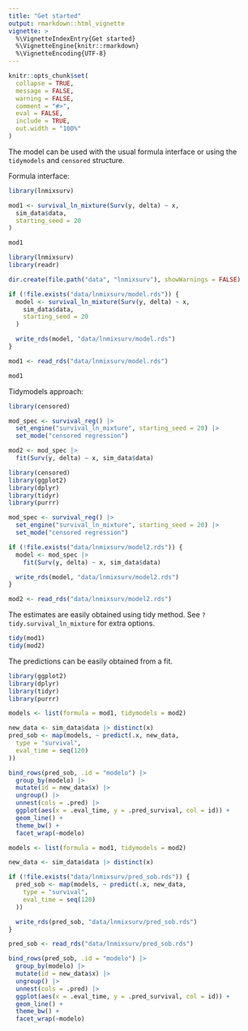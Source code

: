 ```yaml
---
title: "Get started"
output: rmarkdown::html_vignette
vignette: >
  %\VignetteIndexEntry{Get started}
  %\VignetteEngine{knitr::rmarkdown}
  %\VignetteEncoding{UTF-8}
---
```


```r
knitr::opts_chunk$set(
  collapse = TRUE,
  message = FALSE,
  warning = FALSE,
  comment = "#>",
  eval = FALSE,
  include = TRUE,
  out.width = "100%"
)
```

The model can be used with the usual formula interface or using the `tidymodels` and `censored` structure.

Formula interface:

```r
library(lnmixsurv)

mod1 <- survival_ln_mixture(Surv(y, delta) ~ x,
  sim_data$data,
  starting_seed = 20
)

mod1
```

```r
library(lnmixsurv)
library(readr)

dir.create(file.path("data", "lnmixsurv"), showWarnings = FALSE)

if (!file.exists("data/lnmixsurv/model.rds")) {
  model <- survival_ln_mixture(Surv(y, delta) ~ x,
    sim_data$data,
    starting_seed = 20
  )

  write_rds(model, "data/lnmixsurv/model.rds")
}

mod1 <- read_rds("data/lnmixsurv/model.rds")

mod1
```

Tidymodels approach:

```r
library(censored)

mod_spec <- survival_reg() |>
  set_engine("survival_ln_mixture", starting_seed = 20) |>
  set_mode("censored regression")

mod2 <- mod_spec |>
  fit(Surv(y, delta) ~ x, sim_data$data)
```

```r
library(censored)
library(ggplot2)
library(dplyr)
library(tidyr)
library(purrr)

mod_spec <- survival_reg() |>
  set_engine("survival_ln_mixture", starting_seed = 20) |>
  set_mode("censored regression")

if (!file.exists("data/lnmixsurv/model2.rds")) {
  model <- mod_spec |>
    fit(Surv(y, delta) ~ x, sim_data$data)

  write_rds(model, "data/lnmixsurv/model2.rds")
}

mod2 <- read_rds("data/lnmixsurv/model2.rds")
```

The estimates are easily obtained using tidy method. See `?tidy.survival_ln_mixture` for extra options.

```r
tidy(mod1)
tidy(mod2)
```

The predictions can be easily obtained from a fit.

```r
library(ggplot2)
library(dplyr)
library(tidyr)
library(purrr)

models <- list(formula = mod1, tidymodels = mod2)

new_data <- sim_data$data |> distinct(x)
pred_sob <- map(models, ~ predict(.x, new_data,
  type = "survival",
  eval_time = seq(120)
))

bind_rows(pred_sob, .id = "modelo") |>
  group_by(modelo) |>
  mutate(id = new_data$x) |>
  ungroup() |>
  unnest(cols = .pred) |>
  ggplot(aes(x = .eval_time, y = .pred_survival, col = id)) +
  geom_line() +
  theme_bw() +
  facet_wrap(~modelo)
```

```r
models <- list(formula = mod1, tidymodels = mod2)

new_data <- sim_data$data |> distinct(x)

if (!file.exists("data/lnmixsurv/pred_sob.rds")) {
  pred_sob <- map(models, ~ predict(.x, new_data,
    type = "survival",
    eval_time = seq(120)
  ))

  write_rds(pred_sob, "data/lnmixsurv/pred_sob.rds")
}

pred_sob <- read_rds("data/lnmixsurv/pred_sob.rds")

bind_rows(pred_sob, .id = "modelo") |>
  group_by(modelo) |>
  mutate(id = new_data$x) |>
  ungroup() |>
  unnest(cols = .pred) |>
  ggplot(aes(x = .eval_time, y = .pred_survival, col = id)) +
  geom_line() +
  theme_bw() +
  facet_wrap(~modelo)
```

